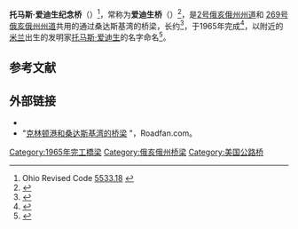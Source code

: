{{Other uses|subject=俄亥俄州的爱迪生桥 |other=其它同名橋樑|爱迪生桥}}
{{Location map |USA Ohio |width=200 |caption=在俄亥俄州的位置}}
'''托马斯·爱迪生纪念桥'''（{{lang-en|Thomas A. Edison Memorial Bridge}}）<ref>Ohio Revised Code [http://codes.ohio.gov/orc/5533.18 5533.18] {{Wayback|url=http://codes.ohio.gov/orc/5533.18 |date=20130605110949 }}</ref>，常称为'''爱迪生桥'''（{{lang-en|Edison Bridge}}）<ref>{{Gnis|1040081|Edison Bridge}}</ref>，是[[2号俄亥俄州州道|2号俄亥俄州州道]]和 [[269号俄亥俄州州道|269号俄亥俄州州道]]共用的通过桑达斯基湾的桥梁，长约{{Convert|2049|ft|0}}<ref name="odnr">{{Cite web|url=http://coastal.ohiodnr.gov/portals/coastal/pdfs/atlas/CH13_transportation.pdf|title=Transportation: Bridges in the Coastal Region|accessdate=2015-04-11|year=2007|work=Ohio Coastal Atlas|publisher=[[Ohio_Department_of_Natural_Resources|Ohio Department of Natural Resources]]|archive-url=https://web.archive.org/web/20150413213922/http://coastal.ohiodnr.gov/portals/coastal/pdfs/atlas/CH13_transportation.pdf|archive-date=2015-04-13|dead-url=yes}}</ref>，于1965年完成<ref name="sandlib">{{Cite web|url=http://sanduskyhistory.blogspot.com/2007/04/sandusky-bay-bridge-linked-two-counties.html|title=Sandusky Bay Bridge Linked Two Counties|accessdate=2008-04-07|date=2007-04-30|work=[[Sandusky,_Ohio|Sandusky]] Library Archives Research Center|archive-date=2011-07-08|archive-url=https://web.archive.org/web/20110708062329/http://sanduskyhistory.blogspot.com/2007/04/sandusky-bay-bridge-linked-two-counties.html|dead-url=no}}</ref>，以附近的[[米兰_(俄亥俄州)|米兰]]出生的发明家[[爱迪生|托马斯·爱迪生]]的名字命名<ref>{{Cite news|url=https://www.newspapers.com/newspage/4807664/|title=Edison Bridge Bill Wins OK in House|date=1965-02-23|work=[[Sandusky_Register|Sandusky Register]]|accessdate=2015-04-11|archive-date=2015-05-03|archive-url=https://web.archive.org/web/20150503174346/http://www.newspapers.com/newspage/4807664/|dead-url=no}}</ref>。

== 参考文献 ==
{{reflist}}

== 外部链接 ==
* {{Cite web|url=http://images2.toledolibrary.org/getdcdata.asp?key=sandusky+bay+bridge&how=cp|title=Images in Time: Sandusky Bay Bridge|accessdate=2012-08-18|publisher=Toledo-Lucas County Public Library|archive-date=2013-04-16|archive-url=https://archive.today/20130416081700/http://images2.toledolibrary.org/getdcdata.asp?key=sandusky+bay+bridge&how=cp|dead-url=yes}}
* "[http://www.roadfan.com/bayport.html 克林顿港和桑达斯基湾的桥梁] {{Wayback|url=http://www.roadfan.com/bayport.html |date=20170504212722 }}"，Roadfan.com。

[[Category:1965年完工橋梁|Category:1965年完工橋梁]]
[[Category:俄亥俄州桥梁|Category:俄亥俄州桥梁]]
[[Category:美国公路桥|Category:美国公路桥]]